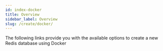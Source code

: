 ```yaml
---
id: index-docker
title: Overview
sidebar_label: Overview
slug: /create/docker/
---
```



The following links provide you with the available options to create a new Redis database using Docker

<div class="row">

<div class="col">
  <RedisCard
    title="Redis on Docker"
    description="How to deploy and run Redis in a Docker container"
    page="/create/docker/redis-on-docker"
  />
</div>

<div class="col">
  <RedisCard
    title="Node.js, Nginx, Redis and Docker"
    description="How to build and run a Node.js application using Nginx, Docker and Redis"
    page="/create/docker/nodejs-nginx-redis"
  />
</div>

</div>
